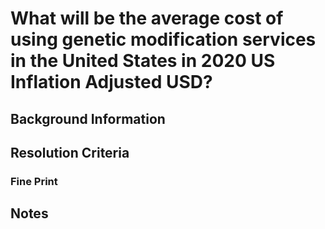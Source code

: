 
# What will be the average cost of using genetic modification services in the United States in 2020 US Inflation Adjusted USD?

## Background Information

## Resolution Criteria

### Fine Print

## Notes
